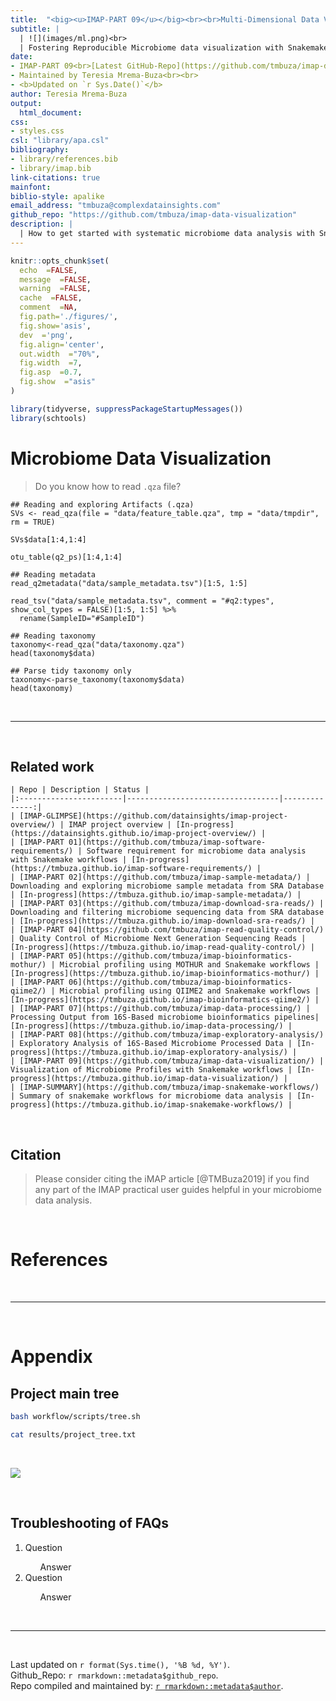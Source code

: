 ```yaml
---
title:  "<big><u>IMAP-PART 09</u></big><br><br>Multi-Dimensional Data Visualization with integrated tools and Snakemake workflow<br><br>"
subtitle: |
  | ![](images/ml.png)<br>
  | Fostering Reproducible Microbiome data visualization with Snakemake workflow
date:
- IMAP-PART 09<br>[Latest GitHub-Repo](https://github.com/tmbuza/imap-data-visualization/)<br>
- Maintained by Teresia Mrema-Buza<br><br>
- <b>Updated on `r Sys.Date()`</b>
author: Teresia Mrema-Buza
output: 
  html_document: 
css:
- styles.css
csl: "library/apa.csl"
bibliography:
- library/references.bib
- library/imap.bib
link-citations: true
mainfont:
biblio-style: apalike
email_address: "tmbuza@complexdatainsights.com"
github_repo: "https://github.com/tmbuza/imap-data-visualization"
description: |
  | How to get started with systematic microbiome data analysis with Snakemake workflows.
---
```



<div id="main-container">

<link rel="preconnect" href="https://fonts.googleapis.com">
<link rel="preconnect" href="https://fonts.gstatic.com" crossorigin>
<link href="https://fonts.googleapis.com/css2?family=Anton" rel="stylesheet">
<link href="https://fonts.googleapis.com/css2?family=Roboto:wght@100;300;400;500;700,900&display=swap" rel="stylesheet">
<link href="https://fonts.googleapis.com/css2?family=Oswald:wght@300;400;700&display=swap" rel="stylesheet">
<link href="https://fonts.googleapis.com/css2?family=Merriweather:wght@300;400;700&display=swap" rel="stylesheet">
<link href="https://fonts.googleapis.com/css2?family=Montserrat:wght@100;200;300;400;700&display=swap" rel="stylesheet">

```r
knitr::opts_chunk$set(
  echo  =FALSE,
  message  =FALSE,
  warning  =FALSE,
  cache  =FALSE,
  comment  =NA,
  fig.path='./figures/',
  fig.show='asis',
  dev  ='png',
  fig.align='center',
  out.width  ="70%",
  fig.width  =7,
  fig.asp  =0.7,
  fig.show  ="asis"
)

library(tidyverse, suppressPackageStartupMessages())
library(schtools)
```

# Microbiome Data Visualization

> Do you know how to read `.qza` file?
```{}
## Reading and exploring Artifacts (.qza)
SVs <- read_qza(file = "data/feature_table.qza", tmp = "data/tmpdir", rm = TRUE)

SVs$data[1:4,1:4]

otu_table(q2_ps)[1:4,1:4]

## Reading metadata
read_q2metadata("data/sample_metadata.tsv")[1:5, 1:5]

read_tsv("data/sample_metadata.tsv", comment = "#q2:types", show_col_types = FALSE)[1:5, 1:5] %>% 
  rename(SampleID="#SampleID")

## Reading taxonomy
taxonomy<-read_qza("data/taxonomy.qza")
head(taxonomy$data)

## Parse tidy taxonomy only
taxonomy<-parse_taxonomy(taxonomy$data)
head(taxonomy)

```


<br><hr width=100%><br>

## Related work
```block

| Repo | Description | Status |
|:-----------------------|----------------------------------|--------------:|
| [IMAP-GLIMPSE](https://github.com/datainsights/imap-project-overview/) | IMAP project overview | [In-progress](https://datainsights.github.io/imap-project-overview/) |
| [IMAP-PART 01](https://github.com/tmbuza/imap-software-requirements/) | Software requirement for microbiome data analysis with Snakemake workflows | [In-progress](https://tmbuza.github.io/imap-software-requirements/) |
| [IMAP-PART 02](https://github.com/tmbuza/imap-sample-metadata/) | Downloading and exploring microbiome sample metadata from SRA Database | [In-progress](https://tmbuza.github.io/imap-sample-metadata/) |
| [IMAP-PART 03](https://github.com/tmbuza/imap-download-sra-reads/) | Downloading and filtering microbiome sequencing data from SRA database | [In-progress](https://tmbuza.github.io/imap-download-sra-reads/) |
| [IMAP-PART 04](https://github.com/tmbuza/imap-read-quality-control/) | Quality Control of Microbiome Next Generation Sequencing Reads | [In-progress](https://tmbuza.github.io/imap-read-quality-control/) |
| [IMAP-PART 05](https://github.com/tmbuza/imap-bioinformatics-mothur/) | Microbial profiling using MOTHUR and Snakemake workflows | [In-progress](https://tmbuza.github.io/imap-bioinformatics-mothur/) |
| [IMAP-PART 06](https://github.com/tmbuza/imap-bioinformatics-qiime2/) | Microbial profiling using QIIME2 and Snakemake workflows | [In-progress](https://tmbuza.github.io/imap-bioinformatics-qiime2/) |
| [IMAP-PART 07](https://github.com/tmbuza/imap-data-processing/) | Processing Output from 16S-Based microbiome bioinformatics pipelines| [In-progress](https://tmbuza.github.io/imap-data-processing/) |
| [IMAP-PART 08](https://github.com/tmbuza/imap-exploratory-analysis/) | Exploratory Analysis of 16S-Based Microbiome Processed Data | [In-progress](https://tmbuza.github.io/imap-exploratory-analysis/) |
| [IMAP-PART 09](https://github.com/tmbuza/imap-data-visualization/) | Visualization of Microbiome Profiles with Snakemake workflows | [In-progress](https://tmbuza.github.io/imap-data-visualization/) |
| [IMAP-SUMMARY](https://github.com/tmbuza/imap-snakemake-workflows/) | Summary of snakemake workflows for microbiome data analysis | [In-progress](https://tmbuza.github.io/imap-snakemake-workflows/) |
```

<br>

## Citation

> Please consider citing the iMAP article [@TMBuza2019] if you find any part of the IMAP practical user guides helpful in your microbiome data analysis.

<br>

# References
::: {#refs}
:::

<br><hr width=100%><br>

# Appendix {-}

## Project main tree
```bash
bash workflow/scripts/tree.sh
```

```bash
cat results/project_tree.txt
```

<br>

![](images/smkreport/screenshot.png)

<br>


## Troubleshooting of FAQs
<ol>
  <li>Question</li>
    <ul>Answer</ul>
  <li>Question</li>
    <ul>Answer</ul>
</ol>


</div> <!-- end main-container -->

<br><hr width=100%><br>

<div id="footer">
Last updated on `r format(Sys.time(), '%B %d, %Y')`.<br>
Github_Repo: `r rmarkdown::metadata$github_repo`.<br>
Repo compiled and maintained by: [`r rmarkdown::metadata$author`](mailto:`r rmarkdown::metadata$email_address`). 
</div>
